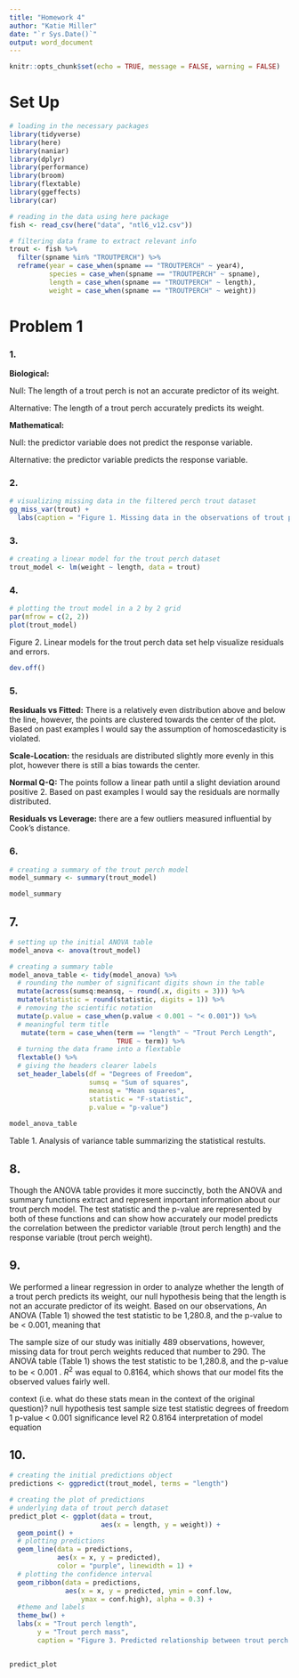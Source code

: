 ```yaml
---
title: "Homework 4"
author: "Katie Miller"
date: "`r Sys.Date()`"
output: word_document
---
```


```r
knitr::opts_chunk$set(echo = TRUE, message = FALSE, warning = FALSE)
```

# Set Up

```r
# loading in the necessary packages
library(tidyverse)
library(here)
library(naniar)
library(dplyr)
library(performance)
library(broom)
library(flextable)
library(ggeffects)
library(car)
```

```r
# reading in the data using here package
fish <- read_csv(here("data", "ntl6_v12.csv"))
```

```r
# filtering data frame to extract relevant info
trout <- fish %>% 
  filter(spname %in% "TROUTPERCH") %>% 
  reframe(year = case_when(spname == "TROUTPERCH" ~ year4),
          species = case_when(spname == "TROUTPERCH" ~ spname),
          length = case_when(spname == "TROUTPERCH" ~ length),
          weight = case_when(spname == "TROUTPERCH" ~ weight)) 

```

# Problem 1

### 1.

**Biological:**

Null: The length of a trout perch is not an accurate predictor of its weight.

Alternative: The length of a trout perch accurately predicts its weight.

**Mathematical:**

Null: the predictor variable does not predict the response variable.

Alternative: the predictor variable predicts the response variable.

### 2.
```r
# visualizing missing data in the filtered perch trout dataset
gg_miss_var(trout) + 
  labs(caption = "Figure 1. Missing data in the observations of trout perch. There are 199 missing\nmeasurements for trout perch weight, about 40% of the 489 total observations.\nThis missingness in our response variable lowers the sample size of our dataset.")
```

### 3.
```r
# creating a linear model for the trout perch dataset 
trout_model <- lm(weight ~ length, data = trout)
```

### 4.

```r
# plotting the trout model in a 2 by 2 grid
par(mfrow = c(2, 2))
plot(trout_model) 
```
Figure 2. Linear models for the trout perch data set help visualize residuals and errors.


```r
dev.off()
```

### 5. 

**Residuals vs Fitted:** There is a relatively even distribution above and below the line, however, the points are clustered towards the center of the plot. Based on past examples I would say the assumption of homoscedasticity is violated.

**Scale-Location:** the residuals are distributed slightly more evenly in this plot, however there is still a bias towards the center. 

**Normal Q-Q:** The points follow a linear path until a slight deviation around positive 2. Based on past examples I would say the residuals are normally distributed. 

**Residuals vs Leverage:** there are a few outliers measured influential by Cook's distance.

### 6.
```r
# creating a summary of the trout perch model
model_summary <- summary(trout_model)

model_summary
```

## 7.
```r
# setting up the initial ANOVA table
model_anova <- anova(trout_model)
```

```r
# creating a summary table
model_anova_table <- tidy(model_anova) %>% 
  # rounding the number of significant digits shown in the table
  mutate(across(sumsq:meansq, ~ round(.x, digits = 3))) %>% 
  mutate(statistic = round(statistic, digits = 1)) %>% 
  # removing the scientific notation
  mutate(p.value = case_when(p.value < 0.001 ~ "< 0.001")) %>% 
  # meaningful term title
   mutate(term = case_when(term == "length" ~ "Trout Perch Length", 
                           TRUE ~ term)) %>%
  # turning the data frame into a flextable
  flextable() %>% 
  # giving the headers clearer labels 
  set_header_labels(df = "Degrees of Freedom", 
                    sumsq = "Sum of squares",
                    meansq = "Mean squares",
                    statistic = "F-statistic",
                    p.value = "p-value")
  
model_anova_table
```
Table 1. Analysis of variance table summarizing the statistical restults. 

## 8.

Though the ANOVA table provides it more succinctly, both the ANOVA and summary functions extract and represent important information about our trout perch model. The test statistic and the p-value are represented by both of these functions and can show how accurately
our model predicts the correlation between the predictor variable (trout perch length) and the response variable (trout perch weight).

## 9.

We performed a linear regression in order to analyze whether the length of a trout perch predicts its weight, our null hypothesis being that the length is not an accurate predictor of its weight. Based on our observations, 
An ANOVA (Table 1) showed the test statistic to be 1,280.8, and the p-value to be < 0.001, meaning that 

The sample size of our study was initially 489 observations, however, missing data for trout perch weights reduced that number to 290. The ANOVA table (Table 1) shows the test statistic to be 1,280.8, and the p-value to be < 0.001 . $R^2$ was equal to 0.8164, which shows that our model fits the observed values fairly well.

context (i.e. what do these stats mean in
the context of the original question)?
null hypothesis
test
sample size
test statistic
degrees of freedom 1
p-value < 0.001
significance level
R2 0.8164
interpretation of model equation

## 10.
```r
# creating the initial predictions object
predictions <- ggpredict(trout_model, terms = "length")
```

```r
# creating the plot of predictions
# underlying data of trout perch dataset
predict_plot <- ggplot(data = trout,
                       aes(x = length, y = weight)) +
  geom_point() +
  # plotting predictions
  geom_line(data = predictions, 
            aes(x = x, y = predicted), 
            color = "purple", linewidth = 1) +
  # plotting the confidence interval 
  geom_ribbon(data = predictions, 
              aes(x = x, y = predicted, ymin = conf.low, 
                  ymax = conf.high), alpha = 0.3) +
  #theme and labels
  theme_bw() +
  labs(x = "Trout perch length", 
       y = "Trout perch mass",
       caption = "Figure 3. Predicted relationship between trout perch length and trout perch weight.\nPoints represent collected data and the line is the predicted relationship with shaded confidence interval")


predict_plot
```


